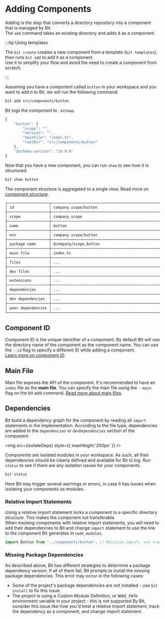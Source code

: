 
# Adding Components

Adding is the step that converts a directory repository into a component that is managed by Bit.  
The `add` command takes an existing directory and adds it as a component.

:::tip Using templates

The `bit create` creates a new component from a template (`bit templates`), then runs `bit add` to add it as a component.  
Use it to simplify your flow and avoid the need to create a component from scratch.

:::

Assuming you have a component called `button` in your workspace and you want to add it to Bit, we will run the following command:

```bash
bit add src/components/button
```

Bit logs the component to `.bitmap`.

```js
{
    "button": {
        "scope": "",
        "version": "",
        "mainFile": "index.ts",
        "rootDir": "src/components/button"
    },
    "$schema-version": "14.9.0"
}
```

Now that you have a new component, you can run `show` to see how it is structured:

```bash
bit show button
```

The component structure is aggregated to a single view. Read more on [component structure](docs/components/component-structure).

```bash
┌───────────────────┬──────────────────────────────────────────────────────────┐
│ id                │ company.scope/button                                     │
├───────────────────┼──────────────────────────────────────────────────────────┤
│ scope             │ company.scope                                            │
├───────────────────┼──────────────────────────────────────────────────────────┤
│ name              │ button                                                   │
├───────────────────┼──────────────────────────────────────────────────────────┤
│ env               │ company.scope/button                                     │
├───────────────────┼──────────────────────────────────────────────────────────┤
│ package name      │ @company/scope.button                                    │
├───────────────────┼──────────────────────────────────────────────────────────┤
│ main file         │ index.ts                                                 │
├───────────────────┼──────────────────────────────────────────────────────────┤
│ files             │ ...                                                      │
├───────────────────┼──────────────────────────────────────────────────────────┤
│ dev files         │ ...                                                      │
├───────────────────┼──────────────────────────────────────────────────────────┤
│ extensions        │ ...                                                      │
├───────────────────┼──────────────────────────────────────────────────────────┤
│ dependencies      │ ...                                                      │
├───────────────────┼──────────────────────────────────────────────────────────┤
│ dev dependencies  │ ...                                                      │
├───────────────────┼──────────────────────────────────────────────────────────┤
│ peer dependencies │ ...                                                      │
└───────────────────┴──────────────────────────────────────────────────────────┘
```

## Component ID

Component ID is the unique identifier of a component. By default Bit will use the directory name of the component as the component name. You can use the `--id` flag to specify a different ID while adding a component.  
[Learn more on component ID](docs/components/component-id).

## Main File

Main file exposes the API of the component. It's recommended to have an `index` file as the **main file**. You can specify the main file using the `--main` flag on the bit add command.  [Read more about main files](/docs/components/component-main-file).

## Dependencies

Bit build a dependency graph for the component by reading all `import` statements in the implementation. According to the file type, dependencies are added to the `dependencies` or `devDependencies` section of the component.

<img src={isolateDeps} style={{ maxHeight:'200px' }} />

Components are isolated modules in your workspace. As such, all their dependencies should be clearly defined and available for Bit to log. Run `status` to see if there are any isolation issues for your components.

```bash
bit status
```

Here Bit may trigger several warnings or errors, in case it has issues when isolating your components as modules.

### Relative Import Statements

Using a relative import statement locks a component to a specific directory structure. This makes the component not transferable.  
When tracking components with relative import statements, you will need to add their dependencies to Bit and change `import` statement to use the link to the component Bit generates in `node_modules`.

```js
import Button from '../components/button'; // Relative import, not transferable and not supported by Bit.
```

### Missing Package Dependencies

As described above, Bit has different strategies to determine a package dependency version. If all of them fail, Bit prompts to install the missing package dependencies. This error may occur in the following cases:

- Some of the project's package dependencies are not installed - use `bit install` to fix this issue.
- The project is using a Custom Module Definition, or `NODE_PATH` environment variable in your project - this is not supported By Bit, consider this issue like how you'd treat a relative import statement, track the dependency as a component, and change import statement.

